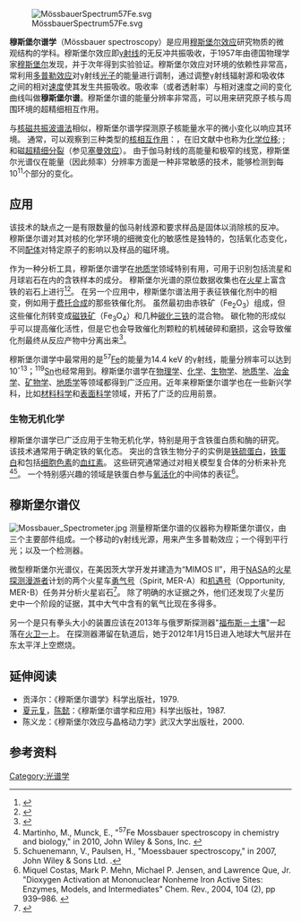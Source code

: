[[File:MössbauerSpectrum57Fe.svg|thumb]]

'''穆斯堡尔谱学'''（Mössbauer spectroscopy）是应用[[穆斯堡尔效应|穆斯堡尔效应]]研究物质的微观结构的学科。穆斯堡尔效应即[[γ射线|γ射线]]的无反冲共振吸收，于1957年由德国物理学家[[穆斯堡尔|穆斯堡尔]]发现，并于次年得到实验验证。穆斯堡尔效应对环境的依赖性非常高，常利用[[多普勒效应|多普勒效应]]对γ射线[[光子|光子]]的能量进行调制，通过调整γ射线辐射源和吸收体之间的相对[[速度|速度]]使其发生共振吸收。吸收率（或者透射率）与相对速度之间的变化曲线叫做'''穆斯堡尔谱'''。穆斯堡尔谱的能量分辨率非常高，可以用来研究原子核与周围环境的超精细相互作用。

与[[核磁共振波谱法|核磁共振波谱法]]相似，穆斯堡尔谱学探测原子核能量水平的微小变化以响应其环境。 通常，可以观察到三种类型的[[核力|核相互作用]]：{{le|异构体移位|Isomeric shift}}，在旧文献中也称为[[化学位移|化学位移]]; {{le|四极分裂|Quadrupole splitting}}; 和磁[[超精细结构|超精细分裂]]（参见[[塞曼效应|塞曼效应]]）。 由于伽马射线的高能量和极窄的线宽，穆斯堡尔光谱仪在能量（因此频率）分辨率方面是一种非常敏感的技术，能够检测到每10<sup>11</sup>个部分的变化。

== 应用 ==
该技术的缺点之一是有限数量的伽马射线源和要求样品是固体以消除核的反冲。 穆斯堡尔谱对其对核的化学环境的细微变化的敏感性是独特的，包括氧化态变化，不同[[配体|配体]]对特定原子的影响以及样品的磁环境。

作为一种分析工具，穆斯堡尔谱学在[[地质学|地质学]]领域特别有用，可用于识别包括流星和月球岩石在内的含铁样本的成分。 穆斯堡尔光谱的原位数据收集也在[[火星|火星]]上富含铁的岩石上进行<ref>
{{cite journal
 |last= Klingelhöfer |first= G.
 |title= Mössbauer in situ studies of the surface of Mars
 |date= 2004
 |journal= [[Hyperfine_Interactions|Hyperfine Interactions]]
 |volume= 158 |issue= 1–4 |pages= 117–124
 |bibcode= 2004HyInt.158..117K
 |doi= 10.1007/s10751-005-9019-1
}}</ref><ref>{{cite journal
 |last= Schröder
 |first= Christian
 |title= Mössbauer spectroscopy in astrobiology
 |date= 2015
 |url= https://www.spectroscopyeurope.com/article/m%C3%B6ssbauer-spectroscopy-astrobiology
 |journal= Spectroscopy Europe
 |volume= 27
 |issue= 2
 |pages= 10
 |access-date= 2018-01-08
 |archive-date= 2018-01-08
 |archive-url= https://web.archive.org/web/20180108233451/https://www.spectroscopyeurope.com/article/m%C3%B6ssbauer-spectroscopy-astrobiology
 |dead-url= no
 }}</ref>。
在另一个应用中，穆斯堡尔谱法用于表征铁催化剂中的相变，例如用于[[费托合成|费托合成]]的那些铁催化剂。 虽然最初由赤铁矿（Fe<sub>2</sub>O<sub>3</sub>）组成，但这些催化剂转变成[[磁铁矿|磁铁矿]]（Fe<sub>3</sub>O<sub>4</sub>）和几种[[碳化三铁|碳化三铁]]的混合物。 碳化物的形成似乎可以提高催化活性，但是它也会导致催化剂颗粒的机械破碎和磨损，这会导致催化剂最终从反应产物中分离出来<ref>
{{cite journal
 |last= Sarkar |first= A.
 |title= Fischer–Tropsch Synthesis: Characterization Rb Promoted Iron Catalyst
 |date= 2007
 |journal= [[Catalysis_Letters|Catalysis Letters]]
 |volume= 121 |issue= 1–2 |pages= 1–11
 |doi= 10.1007/s10562-007-9288-1
 |display-authors= 1
 |last2= Jacobs
 |first2= Gary
 |last3= Ji
 |first3= Yaying
 |last4= Hamdeh
 |first4= Hussein H.
 |last5= Davis
 |first5= Burtron H.
}}</ref>。

穆斯堡尔谱学中最常用的是<sup>57</sup>[[铁|Fe]]的能量为14.4 keV 的γ射线，能量分辨率可以达到10<sup>-13</sup>；<sup>119</sup>[[锡|Sn]]也经常用到。穆斯堡尔谱学在[[物理学|物理学]]、[[化学|化学]]、[[生物学|生物学]]、[[地质学|地质学]]、[[冶金学|冶金学]]、[[矿物学|矿物学]]、[[地质学|地质学]]等领域都得到广泛应用。近年来穆斯堡尔谱学也在一些新兴学科，比如[[材料科学|材料科学]]和[[表面科学|表面科学]]领域，开拓了广泛的应用前景。

=== 生物无机化学 ===
穆斯堡尔谱学已广泛应用于生物无机化学，特别是用于含铁蛋白质和酶的研究。 该技术通常用于确定铁的氧化态。 突出的含铁生物分子的实例是[[铁硫蛋白|铁硫蛋白]]，[[铁蛋白|铁蛋白]]和包括[[细胞色素|细胞色素]]的[[血红素|血红素]]。 这些研究通常通过对相关模型复合体的分析来补充<ref>Martinho, M., Munck, E., "<sup>57</sup>Fe Mossbauer spectroscopy in chemistry and biology," in 2010, John Wiley & Sons, Inc. {{doi|10.1002/9780470602539.ch2}}</ref><ref>Schuenemann, V., Paulsen, H., "Moessbauer spectroscopy," in 2007, John Wiley & Sons Ltd. {{ISBN|978-0-470-03217-6}}.</ref>。 一个特别感兴趣的领域是铁蛋白参与[[双氧配合物|氧活化]]的中间体的表征<ref>Miquel Costas, Mark P. Mehn, Michael P. Jensen, and Lawrence Que, Jr. "Dioxygen Activation at Mononuclear Nonheme Iron Active Sites:  Enzymes, Models, and Intermediates" Chem. Rev., 2004, 104 (2), pp 939–986. {{DOI|10.1021/cr020628n}}</ref>。

== 穆斯堡尔谱仪 ==
[[File:Mossbauer_Spectrometer.jpg|thumb]]
测量穆斯堡尔谱的仪器称为穆斯堡尔谱仪，由三个主要部件组成。一个移动的γ射线光源，用来产生多普勒效应；一个{{en-link|准直器|collimator}}得到平行光；以及一个检测器。

微型穆斯堡尔光谱仪，在美因茨大学开发并建造为“MIMOS II”，用于[[NASA|NASA]]的[[火星探测漫游者|火星探测漫游者]]计划的两个火星车[[勇气号|勇气号]]（Spirit, MER-A）和[[机遇号|机遇号]]（Opportunity, MER-B）任务并分析火星岩石<ref>
{{cite journal
|last=Klingelhöfer |first=G.
|date=2002
|title=The miniaturized Mössbauer spectrometer MIMOS II for extraterrestrial and outdoor terrestrial applications: A status report
|journal=[[Hyperfine_Interactions|Hyperfine Interactions]]
|volume=144 |issue=1–4 |pages=371–379
|bibcode = 2002HyInt.144..371K
|doi=10.1023/A:1025444209059
|display-authors=1
|last2=Bernhardt
|first2=B.
|last3=Foh
|first3=J.
|last4=Bonnes
|first4=U.
|last5=Rodionov
|first5=D.
|last6=De Souza
|first6=P. A.
|last7=Schröder
|first7=Ch.
|last8=Gellert
|first8=R.
|last9=Kane
|first9=S.
}}</ref>。 除了明确的水证据之外，他们还发现了火星历史中一个阶段的证据，其中大气中含有的氧气比现在多得多。

另一个是只有拳头大小的装置应该在2013年与俄罗斯探测器"[[福布斯－土壤|福布斯－土壤]]"一起落在[[火卫一|火卫一]]上。 在探测器滞留在轨道后，她于2012年1月15日进入地球大气层并在东太平洋上空燃烧。

== 延伸阅读 ==
* 贡泽尔：《穆斯堡尔谱学》科学出版社，1979.
* [[夏元复|夏元复]]，[[陈懿|陈懿]]：《穆斯堡尔谱学和应用》科学出版社，1987.
* 陈义龙：《穆斯堡尔效应与晶格动力学》武汉大学出版社，2000.
== 参考资料 ==

{{reflist}}
{{光谱学分支}}

[[Category:光谱学|Category:光谱学]]